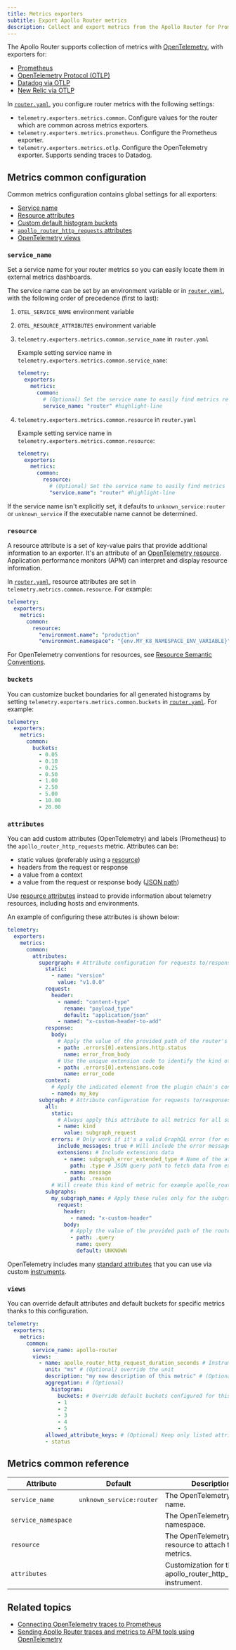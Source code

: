 ```yaml
---
title: Metrics exporters
subtitle: Export Apollo Router metrics
description: Collect and export metrics from the Apollo Router for Prometheus, OpenTelemetry Protocol (OTLP), Datadog, and New Relic
---
```


The Apollo Router supports collection of metrics with [OpenTelemetry](https://opentelemetry.io/), with exporters for:

* [Prometheus](./prometheus)
* [OpenTelemetry Protocol (OTLP)](./otlp)
* [Datadog via OTLP](./datadog)
* [New Relic via OTLP](./new-relic)

In [`router.yaml`](../../../overview/#yaml-config-file), you configure router metrics with the following settings:

- `telemetry.exporters.metrics.common`. Configure values for the router which are common across metrics exporters.
- `telemetry.exporters.metrics.prometheus`. Configure the Prometheus exporter.
- `telemetry.exporters.metrics.otlp`. Configure the OpenTelemetry exporter. Supports sending traces to Datadog.

## Metrics common configuration

Common metrics configuration contains global settings for all exporters:

* [Service name](#service_name)
* [Resource attributes](#resource)
* [Custom default histogram buckets](#buckets)
* [`apollo_router_http_requests` attributes](#attributes)
* [OpenTelemetry views](#views)

### `service_name`

Set a service name for your router metrics so you can easily locate them in external metrics dashboards. 

The service name can be set by an environment variable or in [`router.yaml`](../../../overview/#yaml-config-file), with the following order of precedence (first to last):

1. `OTEL_SERVICE_NAME` environment variable
2. `OTEL_RESOURCE_ATTRIBUTES` environment variable
3. `telemetry.exporters.metrics.common.service_name` in `router.yaml`

      <ExpansionPanel title="Example service_name">

      Example setting service name in `telemetry.exporters.metrics.common.service_name`:

      ```yaml title="router.yaml"
      telemetry:
        exporters:
          metrics:
            common:
              # (Optional) Set the service name to easily find metrics related to the apollo-router in your metrics dashboards
              service_name: "router" #highlight-line
      ```

      </ExpansionPanel>


4. `telemetry.exporters.metrics.common.resource` in `router.yaml`

      <ExpansionPanel title="Example resource">

      Example setting service name in `telemetry.exporters.metrics.common.resource`:

      ```yaml title="router.yaml"
      telemetry:
        exporters:
          metrics:
            common:
              resource:
                # (Optional) Set the service name to easily find metrics related to the apollo-router in your metrics dashboards
                "service.name": "router" #highlight-line
      ```

      </ExpansionPanel>

If the service name isn't explicitly set, it defaults to `unknown_service:router` or `unknown_service` if the executable name cannot be determined.

### `resource`

A resource attribute is a set of key-value pairs that provide additional information to an exporter. It's an attribute of an [OpenTelemetry resource](https://opentelemetry.io/docs/specs/otel/resource/sdk/). Application performance monitors (APM) can interpret and display resource information. 

In [`router.yaml`](../../../overview/#yaml-config-file), resource attributes are set in `telemetry.metrics.common.resource`. For example:

```yaml title="router.yaml"
telemetry:
  exporters:
    metrics:
      common:
        resource:
          "environment.name": "production"
          "environment.namespace": "{env.MY_K8_NAMESPACE_ENV_VARIABLE}"
```

For OpenTelemetry conventions for resources, see [Resource Semantic Conventions](https://github.com/open-telemetry/semantic-conventions/blob/main/docs/resource/README.md).


### `buckets`

You can customize bucket boundaries for all generated histograms by setting `telemetry.exporters.metrics.common.buckets` in [`router.yaml`](../../../overview/#yaml-config-file). For example:

```yaml title="router.yaml"
telemetry:
  exporters:
    metrics:
      common:
        buckets:
          - 0.05
          - 0.10
          - 0.25
          - 0.50
          - 1.00
          - 2.50
          - 5.00
          - 10.00
          - 20.00
```


### `attributes`

You can add custom attributes (OpenTelemetry) and labels (Prometheus) to the `apollo_router_http_requests` metric. Attributes can be:

* static values (preferably using a [resource](#resource))
* headers from the request or response
* a value from a context
* a value from the request or response body ([JSON path](https://goessner.net/articles/JsonPath/))

<Note>

Use [resource attributes](#resource) instead to provide information about telemetry resources, including hosts and environments.

</Note>

An example of configuring these attributes is shown below:

```yaml title="router.yaml"
telemetry:
  exporters:
    metrics:
      common:
        attributes:
          supergraph: # Attribute configuration for requests to/responses from the router
            static:
              - name: "version"
                value: "v1.0.0"
            request:
              header:
                - named: "content-type"
                  rename: "payload_type"
                  default: "application/json"
                - named: "x-custom-header-to-add"
            response:
              body:
                # Apply the value of the provided path of the router's response body as an attribute
                - path: .errors[0].extensions.http.status
                  name: error_from_body
                # Use the unique extension code to identify the kind of error
                - path: .errors[0].extensions.code
                  name: error_code
            context:
              # Apply the indicated element from the plugin chain's context as an attribute
              - named: my_key
          subgraph: # Attribute configuration for requests to/responses from subgraphs
            all:
              static:
                # Always apply this attribute to all metrics for all subgraphs
                - name: kind
                  value: subgraph_request
              errors: # Only work if it's a valid GraphQL error (for example if the subgraph returns an http error or if the router can't reach the subgraph)
                include_messages: true # Will include the error message in a message attribute
                extensions: # Include extensions data
                  - name: subgraph_error_extended_type # Name of the attribute
                    path: .type # JSON query path to fetch data from extensions
                  - name: message
                    path: .reason
              # Will create this kind of metric for example apollo_router_http_requests_error_total{message="cannot contact the subgraph",subgraph="my_subgraph_name",subgraph_error_extended_type="SubrequestHttpError"}
            subgraphs:
              my_subgraph_name: # Apply these rules only for the subgraph named `my_subgraph_name`
                request:
                  header:
                    - named: "x-custom-header"
                  body:
                    # Apply the value of the provided path of the router's request body as an attribute (here it's the query)
                    - path: .query
                      name: query
                      default: UNKNOWN
```

<Note>

OpenTelemetry includes many [standard attributes](https://opentelemetry.io/docs/specs/semconv/attributes-registry/) that you can use via custom [instruments](../../instrumentation/instruments). 

</Note>

### `views`

You can override default attributes and default buckets for specific metrics thanks to this configuration.

```yaml title="router.yaml"
telemetry:
  exporters:
    metrics:
      common:
        service_name: apollo-router
        views:
          - name: apollo_router_http_request_duration_seconds # Instrument name you want to edit. You can use wildcard in names. If you want to target all instruments just use '*'
            unit: "ms" # (Optional) override the unit
            description: "my new description of this metric" # (Optional) override the description
            aggregation: # (Optional)
              histogram:
                buckets: # Override default buckets configured for this histogram
                - 1
                - 2
                - 3
                - 4
                - 5
            allowed_attribute_keys: # (Optional) Keep only listed attributes on the metric
            - status

```

## Metrics common reference

| Attribute           | Default                  | Description                                                   |
|---------------------|--------------------------|---------------------------------------------------------------|
| `service_name`      | `unknown_service:router` | The OpenTelemetry service name.                               |
| `service_namespace` |                          | The OpenTelemetry namespace.                                  |
| `resource`          |                          | The OpenTelemetry resource to attach to metrics.              |
| `attributes`        |                          | Customization for the apollo_router_http_requests instrument. |


## Related topics

* [Connecting OpenTelemetry traces to Prometheus](/technotes/TN0003-opentelemetry-traces-to-prometheus)
* [Sending Apollo Router traces and metrics to APM tools using OpenTelemetry](/technotes/TN0015-router-to-apm-via-opentelemetry/)

